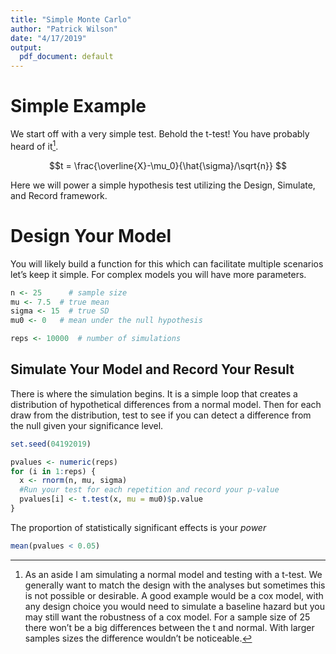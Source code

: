```yaml
---
title: "Simple Monte Carlo"
author: "Patrick Wilson"
date: "4/17/2019"
output:
  pdf_document: default
---
```


# Simple Example 


We start off with a very simple test.  Behold the t-test! You have probably heard of it[^1].

$$t = \frac{\overline{X}-\mu_0}{\hat{\sigma}/\sqrt{n}} $$ 


Here we will power a simple hypothesis test utilizing the Design, Simulate, and Record framework.


# Design Your Model  

You will likely build a function for this which can facilitate multiple scenarios let's keep it simple. For complex models you will have more parameters.
```r
n <- 25      # sample size
mu <- 7.5  # true mean
sigma <- 15  # true SD
mu0 <- 0   # mean under the null hypothesis

reps <- 10000  # number of simulations
```



## Simulate Your Model and Record Your Result

There is where the simulation begins. It is a simple loop that creates a distribution of hypothetical differences from a normal model. Then for each draw from the distribution, test to see if you can detect a difference from the null given your significance level. 
```r
set.seed(04192019)

pvalues <- numeric(reps)
for (i in 1:reps) {
  x <- rnorm(n, mu, sigma)
  #Run your test for each repetition and record your p-value 
  pvalues[i] <- t.test(x, mu = mu0)$p.value
}
```


The proportion of statistically significant effects is your *power*
```r
mean(pvalues < 0.05)
```


[^1]: As an aside I am simulating a normal model and testing with a t-test. We generally want to match the design with the analyses but sometimes this is not possible or desirable. A good example would be a cox model, with any design choice you would need to simulate a baseline hazard but you may still want the robustness of a cox model. For a sample size of 25 there won't be a big differences between the t and normal.  With larger samples sizes the difference wouldn't be noticeable.